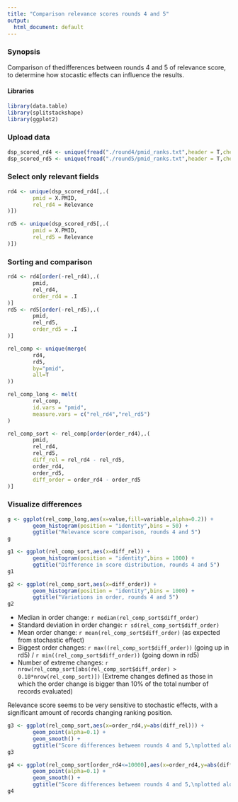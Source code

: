 ```yaml
---
title: "Comparison relevance scores rounds 4 and 5"
output:
  html_document: default
---
```


### Synopsis

Comparison of thedifferences between rounds 4 and 5 of relevance score, to determine how stocastic effects can influence the results. 

#### Libraries
```r
library(data.table)
library(splitstackshape)
library(ggplot2)
```

### Upload data
```r
dsp_scored_rd4 <- unique(fread("./round4/pmid_ranks.txt",header = T,check.names = T))
dsp_scored_rd5 <- unique(fread("./round5/pmid_ranks.txt",header = T,check.names = T))
```

### Select only relevant fields
```r
rd4 <- unique(dsp_scored_rd4[,.(
        pmid = X.PMID,
        rel_rd4 = Relevance
)])

rd5 <- unique(dsp_scored_rd5[,.(
        pmid = X.PMID,
        rel_rd5 = Relevance
)])
```

### Sorting and comparison
```r
rd4 <- rd4[order(-rel_rd4),.(
        pmid,
        rel_rd4,
        order_rd4 = .I
)]
rd5 <- rd5[order(-rel_rd5),.(
        pmid,
        rel_rd5,
        order_rd5 = .I
)]

rel_comp <- unique(merge(
        rd4,
        rd5,
        by="pmid",
        all=T
))

rel_comp_long <- melt(
        rel_comp,
        id.vars = "pmid",
        measure.vars = c("rel_rd4","rel_rd5")
)

rel_comp_sort <- rel_comp[order(order_rd4),.(
        pmid,
        rel_rd4,
        rel_rd5,
        diff_rel = rel_rd4 - rel_rd5,
        order_rd4,
        order_rd5,
        diff_order = order_rd4 - order_rd5
)]


```

### Visualize differences
```r
g <- ggplot(rel_comp_long,aes(x=value,fill=variable,alpha=0.2)) + 
        geom_histogram(position = "identity",bins = 50) + 
        ggtitle("Relevance score comparison, rounds 4 and 5")
g
```

```r
g1 <- ggplot(rel_comp_sort,aes(x=diff_rel)) + 
        geom_histogram(position = "identity",bins = 1000) + 
        ggtitle("Difference in score distribution, rounds 4 and 5")
g1
```

```r
g2 <- ggplot(rel_comp_sort,aes(x=diff_order)) + 
        geom_histogram(position = "identity",bins = 1000) + 
        ggtitle("Variations in order, rounds 4 and 5")
g2
```

 - Median in order change: `r median(rel_comp_sort$diff_order)`   
 - Standard deviation in order change: `r sd(rel_comp_sort$diff_order)`  
 - Mean order change: `r mean(rel_comp_sort$diff_order)` (as expected from stochastic effect)  
 - Biggest order changes: `r max((rel_comp_sort$diff_order))` (going up in rd5) /  `r min((rel_comp_sort$diff_order))` (going down in rd5)  
 - Number of extreme changes: `r nrow(rel_comp_sort[abs(rel_comp_sort$diff_order) > 0.10*nrow(rel_comp_sort)])` (Extreme changes defined as those in which the order change is bigger than 10% of the total number of records evaluated)  
    
Relevance score seems to be very sensitive to stochastic effects, with a significant amount of records changing ranking position. 

```r
g3 <- ggplot(rel_comp_sort,aes(x=order_rd4,y=abs(diff_rel))) +
        geom_point(alpha=0.1) +
        geom_smooth() +
        ggtitle("Score differences between rounds 4 and 5,\nplotted along sorting order for round 4")
g3

```

```r
g4 <- ggplot(rel_comp_sort[order_rd4<=10000],aes(x=order_rd4,y=abs(diff_rel))) +
        geom_point(alpha=0.1) +
        geom_smooth() +
        ggtitle("Score differences between rounds 4 and 5,\nplotted along sorting order for round 4 (limited to first 10,000 PMIDs)")
g4

```